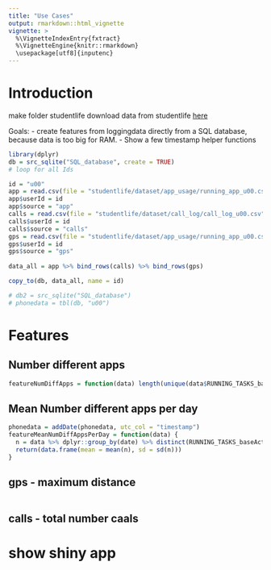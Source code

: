 ```yaml
---
title: "Use Cases"
output: rmarkdown::html_vignette
vignette: >
  %\VignetteIndexEntry{fxtract}
  %\VignetteEngine{knitr::rmarkdown}
  \usepackage[utf8]{inputenc}
---
```


# Introduction
make folder studentlife
download data from studentlife [here](http://studentlife.cs.dartmouth.edu/dataset.html)

Goals:
- create features from loggingdata directly from a SQL database, because data is too big for RAM.
- Show a few timestamp helper functions

```r
library(dplyr)
db = src_sqlite("SQL_database", create = TRUE)
# loop for all Ids

id = "u00"
app = read.csv(file = "studentlife/dataset/app_usage/running_app_u00.csv")
app$userId = id
app$source = "app"
calls = read.csv(file = "studentlife/dataset/call_log/call_log_u00.csv")
calls$userId = id
calls$source = "calls"
gps = read.csv(file = "studentlife/dataset/app_usage/running_app_u00.csv")
gps$userId = id
gps$source = "gps"
  
data_all = app %>% bind_rows(calls) %>% bind_rows(gps)

copy_to(db, data_all, name = id)

# db2 = src_sqlite("SQL_database")
# phonedata = tbl(db, "u00")
```

# Features
## Number different apps
```r
featureNumDiffApps = function(data) length(unique(data$RUNNING_TASKS_baseActivity_mPackage))
```

## Mean Number different apps per day
```r
phonedata = addDate(phonedata, utc_col = "timestamp")
featureMeanNumDiffAppsPerDay = function(data) {
  n = data %>% dplyr::group_by(date) %>% distinct(RUNNING_TASKS_baseActivity_mPackage) %>% summarize(n = n()) %>% pull(n) 
  return(data.frame(mean = mean(n), sd = sd(n)))
}
```

## gps - maximum distance
```r

```

## calls - total number caals

# show shiny app



